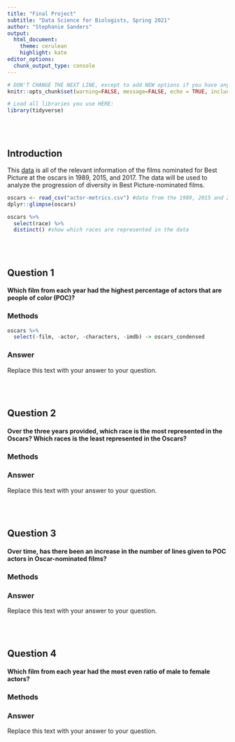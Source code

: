 ```yaml
---
title: "Final Project"
subtitle: "Data Science for Biologists, Spring 2021"
author: "Stephanie Sanders"
output: 
  html_document: 
    theme: cerulean
    highlight: kate
editor_options: 
  chunk_output_type: console
---
```


```r
# DON'T CHANGE THE NEXT LINE, except to add NEW options if you have any.
knitr::opts_chunk$set(warning=FALSE, message=FALSE, echo = TRUE, include = TRUE)

# Load all libraries you use HERE:
library(tidyverse)
```

<br><br>

## Introduction

This [data](https://github.com/BuzzFeedNews/2018-03-oscars-script-diversity-analysis/blob/master/data/actor-metrics.csv) is all of the relevant information of the films nominated for Best Picture at the oscars in 1989, 2015, and 2017. The data will be used to analyze the progression of diversity in Best Picture-nominated films.

```r
oscars <- read_csv("actor-metrics.csv") #data from the 1989, 2015 and 2017 oscars
dplyr::glimpse(oscars)

oscars %>%
  select(race) %>%
  distinct() #show which races are represented in the data
```

<br><br>

## Question 1

#### Which film from each year had the highest percentage of actors that are people of color (POC)?

### Methods
```r
oscars %>%
  select(-film, -actor, -characters, -imdb) -> oscars_condensed
```

### Answer

Replace this text with your answer to your question.


<br><br>

## Question 2

#### Over the three years provided, which race is the most represented in the Oscars? Which races is the least represented in the Oscars?

### Methods

### Answer

Replace this text with your answer to your question.

<br><br>

## Question 3

#### Over time, has there been an increase in the number of lines given to POC actors in Oscar-nominated films?

### Methods

### Answer

Replace this text with your answer to your question.


<br><br>

## Question 4

#### Which film from each year had the most even ratio of male to female actors? 

### Methods

### Answer

Replace this text with your answer to your question.
